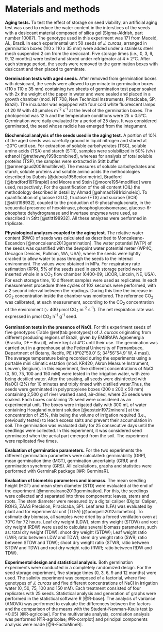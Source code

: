 # Materials and methods

**Aging tests.**  To test the effect of storage on seed viability, an artificial aging test was used to reduce the water content in the interstices of the seeds with a desiccant material composed of silica gel (Sigma-Aldrish, part number 10087). The genotype used in this experiment was 171 from Maceió, AL, Brazil. In each experimental unit 50 seeds of *J. curcas*, arranged in germination boxes (110 x 110 x 35 mm) were added under a stainless steel mesh suspended 2 cm from the desiccant. Five storage times (i.e., 0, 3, 6, 9, 12 months) were tested and stored under refrigerator at 4 ± 2°C. After each storage period, the seeds were removed to the germination boxes with desiccant and then placed to germinate.

**Germination tests with aged seeds**. After removed from germination boxes with desiccant, the seeds were allowed to germinate in germination boxes (110 x 110 x 35 mm) containing two sheets of germination test paper soaked with 2x the weight of the paper in water and were sealed and placed in a growth chamber (mod. NT 708, New Technical Instruments, Piracicaba, SP, Brazil). The incubator was equipped with four cold white fluorescent lamps of 20 W with 40 μmoles m^-2^ s^-1^ at the level of the germination boxes. The photoperiod was 12 h and the temperature conditions were 25 ± 0.5°C. Germination were daily evaluated for a period of 25 days. It was considered germinated, the seed whose radicle has emerged from the integument.

**Biochemical analysis of the seeds used in the aging test.** A portion of 10% of the aged seeds was carefully ground in liquid nitrogen and stored at -20°C until use. For extraction of soluble carbohydrates (TSC), soluble amino acids (TSA) and starch (STR), samples were solubilized in 50% (v/v) ethanol [@trethewey1998combined], whereas for analysis of total soluble proteins (TSP), the samples were extracted in Stitt buffer [@armengaud2009multilevel]. The measures of soluble carbohydrates and starch, soluble proteins and soluble amino acids the methodologies described by Dubois [@dubois1956colorimetric], Bradford [@bradford1976rapid] and Moore and Stein [@moore1954modified] were used, respectively. For the quantification of the oil content (OIL) the methodology described in detail by Ahmad [@ahmad1981ricinoleic]. To quantification of glucose (GLC), fructose (FTS) and sucrose (SCR) [@stitt198932], coupled to the production of 6-phosphogluconate, in the sequential presence of hexokinase, phosphoglucoisomerase, glucose-6-phosphate dehydrogranase and invertase enzymes were used, as described in Stitt [@stitt198932]. All these analyzes were performed in triplicate.


**Physiological analyzes coupled to the aging test.** The relative water content (RWC) of seeds was calculated as described to Moncaleano-Escandon [@moncaleano2013germination]. The water potential (WTP) of the seeds was quantified with the dewpoint water potential meter (WP4C; Decagon Devices, Pullman, WA, USA), where the seeds were lightly cracked to allow water to pass through the seeds to the internal environment. The values were obtained in MPa. For respiratory rate estimation (RPR), 5% of the seeds used in each storage period were inserted whole in a CO~2~ flow chamber (6400-09; LiCOR, Lincoln, NE, USA). For each storage time, 10 different samples were used as replicates. In each measurement procedure three cycles of 102 seconds were performed, with a 2 second interval between the readings. During this time the increase in CO~2~ concentration inside the chamber was monitored. The reference CO~2~ was calibrated, at each measurement, according to the CO~2~ concentration of the environment (~ 400 μmol CO~2~ m^-2^ s^-1^). The net respiration rate was expressed in μmol CO~2~ h^-1^ g^-1^ seed.


**Germination tests in the presence of NaCl.** For this experiment seeds of five genotypes (Table \@ref(tab:genotypes)) of *J. curcas* originating from different producing regions of Brazil, given by EMBRAPA Agroenergia (Brasília, DF – Brazil), where kept at 4°C until their use. The germination was carried out in a greenhouse at the Federal University of Pernambuco, Department of Botany, Recife, PE (8°02"59.0' S; 34°56"54.9' W, 4 masl). The average temperature being recorded during the experiments using a portable mini climatic estation (mod. KR420, Akron Measure Instrument, Leuven, Belgium). In this experiment, five different concentrations of NaCl (0, 50, 75, 100 and 150 mM) were tested in the irrigation water, with zero being destiled water. After the soaking, all seeds were disinfected with NaOCl (2%) for 10 minutes and triply rinsed with distilled water.Thus, the seeds were germinated in polypropylene boxes (200 x 200 x 50 mm) containing 2,500 g of river washed sand, air-dried, where 25 seeds were soaked. Each boxes containing 25 seed were considered as an experimental unit. The boxes were irrigated daily with 300 mL of water containing Hoagland nutrient solution [@epstein1972mineral] at the concentration of 25%, this being the volume of irrigation required (i.e., previously tested) to leach excess salts and prevent their accumulation in soil. The germination was evaluated daily for 25 consecutive days until the seedlings were collected. In this experiment, it was considered seed germinated when the aerial part emerged from the soil. The experiment were replicated five times.

**Evaluation of germination parameters.** For the two experiments the different germination parameters were calculated: germinability (GRP), mean germination time (MGT), germination uncertainty (GRU) and germination synchrony (GRS). All calculations, graphs and statistics were performed with GerminaR package [@R-GerminaR].

**Evaluation of biometric parameters and biomass.** The mean seedling height (HGT) and mean stem diameter (STD) were evaluated at the end of the experiment [@moncaleano2013germination]. For this, the seedlings were collected and separated into three components: leaves, stems and roots. The stem diameter were measured by a digital caliper (Digital Caliper, ROHS, ZAAS Precision, Piracicaba, SP). Leaf area (LFA) was evaluated by plant and for experimental unit (TLFA) [@pompelli2012allometric]. To estimate dry biomass, all samples were dried by a forced ventilation oven at 70°C for 72 hours. Leaf dry weight (LDW), stem dry weight (STDW) and root dry weight (RDW) were used to calculate several biomass parameters, such as: total dry weight (TDW); shoot dry weight (STDW); Leaf weight ratio (LWR; ratio between LDW and TDW); stem dry weight ratio (SWR; ratio between STDW and TDW); shoot dry weight ratio (STWR, ratio between STDW and TDW) and root dry weight ratio (RWR; ratio between RDW and TDW).

**Experimental design and statistical analysis.** Both germination experiments were conducted in a completely randomized design. For the seed storage experiment, five storage times (0, 3, 6, 9 and 12 months) were used. The salinity experiment was composed of a factorial, where five genotypes of *J. curcas* and five different concentrations of NaCl in irrigation water (0, 50, 75, 100 and 150 mM). Each treatment consisted of four replicates with 25 seeds. Statistical analysis and generation of graphs were performed in the statistical software R [@R-base]. The analysis of variance (ANOVA) was performed to evaluate the differences between the factors and the comparison of the means with the Student-Newman-Keuls test (p <0.05) [@R-agricolae]. For the multivariate analysis, correlation analysis was performed [@R-agricolae; @R-corrplot] and principal components analysis were made [@R-FactoMineR].

